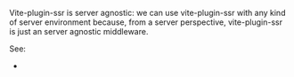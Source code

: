 
Vite-plugin-ssr is server agnostic: we can use vite-plugin-ssr with any kind of server environment because, from a server perspective, vite-plugin-ssr is just an server agnostic middleware.

See:
 - <Link href="/integration#server-tools" />
